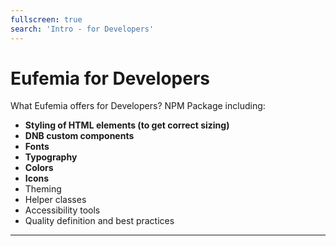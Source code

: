 ```yaml
---
fullscreen: true
search: 'Intro - for Developers'
---
```



<Intro>

# Eufemia for Developers

What Eufemia offers for Developers? NPM Package including:

- **Styling of HTML elements (to get correct sizing)**
- **DNB custom components**
- **Fonts**
- **Typography**
- **Colors**
- **Icons**
- Theming
- Helper classes
- Accessibility tools
- Quality definition and best practices

---

<IntroFooter href="/uilib/intro/06-css-packages" text="Next - CSS Packages" />

</Intro>
